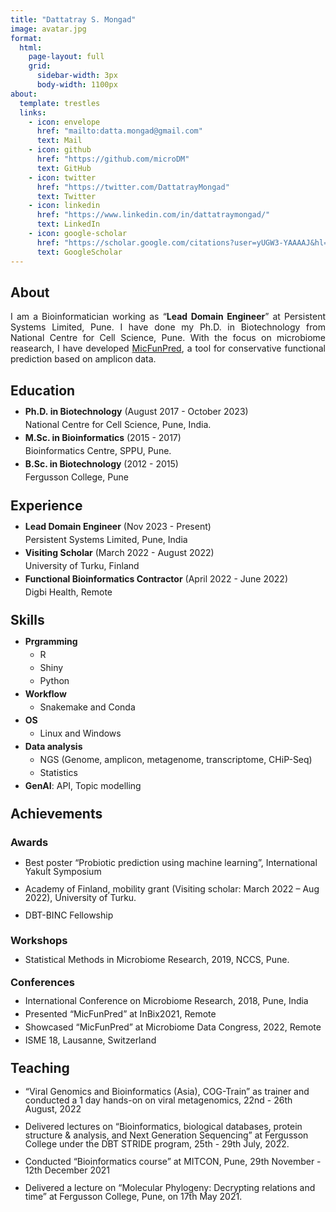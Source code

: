 ```yaml
---
title: "Dattatray S. Mongad"
image: avatar.jpg
format: 
  html:
    page-layout: full
    grid:
      sidebar-width: 3px
      body-width: 1100px
about: 
  template: trestles
  links: 
    - icon: envelope
      href: "mailto:datta.mongad@gmail.com"
      text: Mail
    - icon: github
      href: "https://github.com/microDM"
      text: GitHub
    - icon: twitter
      href: "https://twitter.com/DattatrayMongad"
      text: Twitter
    - icon: linkedin
      href: "https://www.linkedin.com/in/dattatraymongad/"
      text: LinkedIn
    - icon: google-scholar
      href: "https://scholar.google.com/citations?user=yUGW3-YAAAAJ&hl=en"
      text: GoogleScholar
---
```


## About

::: {style="text-align: justify"}
I am a Bioinformatician working as "**Lead Domain Engineer**" at Persistent Systems Limited, Pune. I have done my Ph.D. in Biotechnology from National Centre for Cell Science, Pune. With the focus on microbiome reasearch, I have developed [MicFunPred](https://github.com/microDM/MicFunPred), a tool for conservative functional prediction based on amplicon data.
:::

## Education

::: {style="line-height: 0.5"}
-   **Ph.D. in Biotechnology** (August 2017 - October 2023)

    National Centre for Cell Science, Pune, India.

-   **M.Sc. in Bioinformatics** (2015 - 2017)

    Bioinformatics Centre, SPPU, Pune.

-   **B.Sc. in Biotechnology** (2012 - 2015)

    Fergusson College, Pune
:::

## Experience

::: {style="line-height: 0.5"}
-   **Lead Domain Engineer** (Nov 2023 - Present)

    Persistent Systems Limited, Pune, India

-   **Visiting Scholar** (March 2022 - August 2022)

    University of Turku, Finland

-   **Functional Bioinformatics Contractor** (April 2022 - June 2022)

    Digbi Health, Remote
:::

## Skills

::: {style="line-height:0.5"}
-   **Prgramming**

    -   R

    -   Shiny

    -   Python

-   **Workflow**

    -   Snakemake and Conda

-   **OS**

    -   Linux and Windows

-   **Data analysis**

    -   NGS (Genome, amplicon, metagenome, transcriptome, CHiP-Seq)

    -   Statistics

-   **GenAI**: API, Topic modelling
:::

## Achievements

### Awards

::: {style="line-height: 1"}
-   Best poster "Probiotic prediction using machine learning", International Yakult Symposium

-   Academy of Finland, mobility grant (Visiting scholar: March 2022 -- Aug 2022), University of Turku.

-   DBT-BINC Fellowship
:::

### Workshops

::: {style="line-height: 0.5"}
-   Statistical Methods in Microbiome Research, 2019, NCCS, Pune.
:::

### Conferences

::: {style="line-height: 0.5"}
-   International Conference on Microbiome Research, 2018, Pune, India

-   Presented "MicFunPred" at InBix2021, Remote

-   Showcased "MicFunPred" at Microbiome Data Congress, 2022, Remote

-   ISME 18, Lausanne, Switzerland
:::

## Teaching

::: {style="line-height: 1"}
-   "Viral Genomics and Bioinformatics (Asia), COG-Train" as trainer and conducted a 1 day hands-on on viral metagenomics, 22nd - 26th August, 2022

-   Delivered lectures on "Bioinformatics, biological databases, protein structure & analysis, and Next Generation Sequencing" at Fergusson College under the DBT STRIDE program, 25th - 29th July, 2022.

-   Conducted "Bioinformatics course" at MITCON, Pune, 29th November - 12th December 2021

-   Delivered a lecture on "Molecular Phylogeny: Decrypting relations and time" at Fergusson College, Pune, on 17th May 2021.
:::
